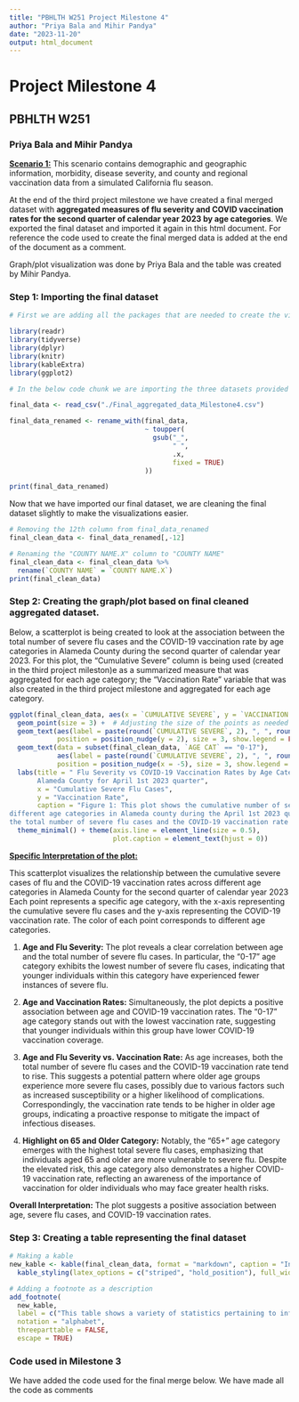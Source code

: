 ```yaml
---
title: "PBHLTH W251 Project Milestone 4"
author: "Priya Bala and Mihir Pandya"
date: "2023-11-20"
output: html_document
---
```


# Project Milestone 4

## PBHLTH W251

### Priya Bala and Mihir Pandya

[**Scenario 1:**]{.underline} This scenario contains demographic and geographic information, morbidity, disease severity, and county and regional vaccination data from a simulated California flu season.

At the end of the third project milestone we have created a final merged dataset with **aggregated measures of flu severity and COVID vaccination rates for the second quarter of calendar year 2023 by age categories**. We exported the final dataset and imported it again in this html document. For reference the code used to create the final merged data is added at the end of the document as a comment.

Graph/plot visualization was done by Priya Bala and the table was created by Mihir Pandya.

### Step 1: Importing the final dataset

```r

# First we are adding all the packages that are needed to create the visualizations and importing the final dataset.

library(readr)
library(tidyverse)
library(dplyr)
library(knitr)
library(kableExtra)
library(ggplot2)
```

```r

# In the below code chunk we are importing the three datasets provided for this scenario. For datasets in a .csv format we are using the read_csv() command from the readr package.

final_data <- read_csv("./Final_aggregated_data_Milestone4.csv")

final_data_renamed <- rename_with(final_data,
                                  ~ toupper(
                                    gsub("_",
                                         " ",
                                         .x,
                                         fixed = TRUE)
                                  ))

print(final_data_renamed)
```

Now that we have imported our final dataset, we are cleaning the final dataset slightly to make the visualizations easier.

```r

# Removing the 12th column from final_data_renamed
final_clean_data <- final_data_renamed[,-12]

# Renaming the "COUNTY NAME.X" column to "COUNTY NAME"
final_clean_data <- final_clean_data %>%
  rename(`COUNTY NAME` = `COUNTY NAME.X`)
print(final_clean_data)
```

### Step 2: Creating the graph/plot based on final cleaned aggregated dataset.

Below, a scatterplot is being created to look at the association between the total number of severe flu cases and the COVID-19 vaccination rate by age categories in Alameda County during the second quarter of calendar year 2023. For this plot, the "Cumulative Severe" column is being used (created in the third project mileston)e as a summarized measure that was aggregated for each age category; the "Vaccination Rate" variable that was also created in the third project milestone and aggregated for each age category.

```r

ggplot(final_clean_data, aes(x = `CUMULATIVE SEVERE`, y = `VACCINATION RATE`, color = `AGE CAT`)) +
  geom_point(size = 3) +  # Adjusting the size of the points as needed
  geom_text(aes(label = paste(round(`CUMULATIVE SEVERE`, 2), ", ", round(`VACCINATION RATE`, 2))),
            position = position_nudge(y = 2), size = 3, show.legend = FALSE) +  # Nudging labels up
  geom_text(data = subset(final_clean_data, `AGE CAT` == "0-17"),
            aes(label = paste(round(`CUMULATIVE SEVERE`, 2), ", ", round(`VACCINATION RATE`, 2))),
            position = position_nudge(x = -5), size = 3, show.legend = FALSE, hjust = 5) +  # Moving label to the left
  labs(title = " Flu Severity vs COVID-19 Vaccination Rates by Age Category in 
       Alameda County for April 1st 2023 quarter",
       x = "Cumulative Severe Flu Cases",
       y = "Vaccination Rate",
       caption = "Figure 1: This plot shows the cumulative number of severe flu cases and the COVID-19 vaccination rates across 
different age categories in Alameda county during the April 1st 2023 quarter. The plot shows that as age increases
the total number of severe flu cases and the COVID-19 vaccination rate increased as well.") +
  theme_minimal() + theme(axis.line = element_line(size = 0.5),
                          plot.caption = element_text(hjust = 0))
```

[**Specific Interpretation of the plot:**]{.underline}

This scatterplot visualizes the relationship between the cumulative severe cases of flu and the COVID-19 vaccination rates across different age categories in Alameda County for the second quarter of calendar year 2023 Each point represents a specific age category, with the x-axis representing the cumulative severe flu cases and the y-axis representing the COVID-19 vaccination rate. The color of each point corresponds to different age categories.

1.  **Age and Flu Severity:** The plot reveals a clear correlation between age and the total number of severe flu cases. In particular, the "0-17" age category exhibits the lowest number of severe flu cases, indicating that younger individuals within this category have experienced fewer instances of severe flu.

2.  **Age and Vaccination Rates:** Simultaneously, the plot depicts a positive association between age and COVID-19 vaccination rates. The "0-17" age category stands out with the lowest vaccination rate, suggesting that younger individuals within this group have lower COVID-19 vaccination coverage.

3.  **Age and Flu Severity vs. Vaccination Rate:** As age increases, both the total number of severe flu cases and the COVID-19 vaccination rate tend to rise. This suggests a potential pattern where older age groups experience more severe flu cases, possibly due to various factors such as increased susceptibility or a higher likelihood of complications. Correspondingly, the vaccination rate tends to be higher in older age groups, indicating a proactive response to mitigate the impact of infectious diseases.

4.  **Highlight on 65 and Older Category:** Notably, the "65+" age category emerges with the highest total severe flu cases, emphasizing that individuals aged 65 and older are more vulnerable to severe flu. Despite the elevated risk, this age category also demonstrates a higher COVID-19 vaccination rate, reflecting an awareness of the importance of vaccination for older individuals who may face greater health risks.

**Overall Interpretation:** The plot suggests a positive association between age, severe flu cases, and COVID-19 vaccination rates.

### Step 3: Creating a table representing the final dataset

```r

# Making a kable
new_kable <- kable(final_clean_data, format = "markdown", caption = "Influenza Cases and COVID-19 Vaccination Data from Alameda County Second Quarter 2023", align = "c", booktabs = TRUE) %>%
  kable_styling(latex_options = c("striped", "hold_position"), full_width = FALSE)

# Adding a footnote as a description
add_footnote(
  new_kable,
  label = c("This table shows a variety of statistics pertaining to influenza (flu) cases and COVID-19 vaccination in Alameda County in the second quarter of calendar year 2023. With increasing age (groups), the vaccination rate for COVID-19 increases, but severe flu cases also increase."),
  notation = "alphabet",
  threeparttable = FALSE,
  escape = TRUE)
```

### Code used in Milestone 3 

We have added the code used for the final merge below. We have made all the code as comments
